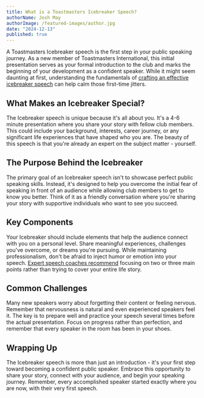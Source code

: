 ```yaml
---
title: What is a Toastmasters Icebreaker Speech?
authorName: Josh May
authorImage: /featured-images/author.jpg
date: "2024-12-13"
published: true
---
```


A Toastmasters Icebreaker speech is the first step in your public speaking journey. As a new member of Toastmasters International, this initial presentation serves as your formal introduction to the club and marks the beginning of your development as a confident speaker. While it might seem daunting at first, understanding the fundamentals of [crafting an effective icebreaker speech](https://lukasliebich.com/2022/04/18/the-art-of-the-icebreaker-speech-tips-for-toastmasters-and-real-life/) can help calm those first-time jitters.

## What Makes an Icebreaker Special?

The Icebreaker speech is unique because it's all about you. It's a 4-6 minute presentation where you share your story with fellow club members. This could include your background, interests, career journey, or any significant life experiences that have shaped who you are. The beauty of this speech is that you're already an expert on the subject matter - yourself.

## The Purpose Behind the Icebreaker

The primary goal of an Icebreaker speech isn't to showcase perfect public speaking skills. Instead, it's designed to help you overcome the initial fear of speaking in front of an audience while allowing club members to get to know you better. Think of it as a friendly conversation where you're sharing your story with supportive individuals who want to see you succeed.

## Key Components

Your Icebreaker should include elements that help the audience connect with you on a personal level. Share meaningful experiences, challenges you've overcome, or dreams you're pursuing. While maintaining professionalism, don't be afraid to inject humor or emotion into your speech. [Expert speech coaches recommend](https://sixminutes.dlugan.com/toastmasters-speech-1-ice-breaker-icebreaker/) focusing on two or three main points rather than trying to cover your entire life story.

## Common Challenges

Many new speakers worry about forgetting their content or feeling nervous. Remember that nervousness is natural and even experienced speakers feel it. The key is to prepare well and practice your speech several times before the actual presentation. Focus on progress rather than perfection, and remember that every speaker in the room has been in your shoes.

## Wrapping Up

The Icebreaker speech is more than just an introduction - it's your first step toward becoming a confident public speaker. Embrace this opportunity to share your story, connect with your audience, and begin your speaking journey. Remember, every accomplished speaker started exactly where you are now, with their very first speech.
